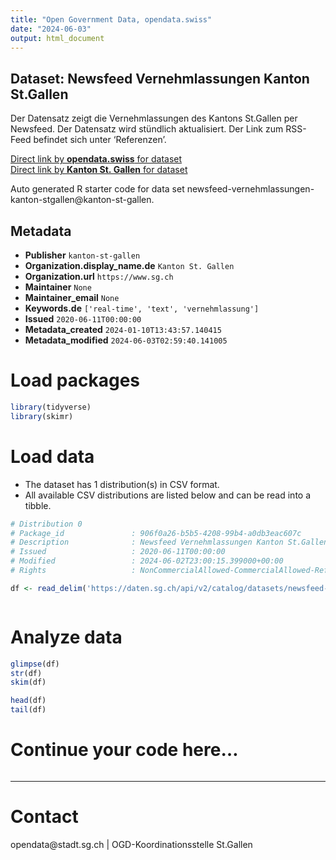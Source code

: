 ```yaml
---
title: "Open Government Data, opendata.swiss"
date: "2024-06-03"
output: html_document
---
```


## Dataset: Newsfeed Vernehmlassungen Kanton St.Gallen

Der Datensatz zeigt die Vernehmlassungen des Kantons St.Gallen per Newsfeed. Der Datensatz wird stündlich aktualisiert. Der Link zum RSS-Feed befindet sich unter 'Referenzen'.

[Direct link by **opendata.swiss** for dataset](https://opendata.swiss/de/dataset/newsfeed-vernehmlassungen-kanton-st-gallen)<br>
[Direct link by **Kanton St. Gallen** for dataset](https://daten.sg.ch/explore/dataset/newsfeed-vernehmlassungen-kanton-stgallen/)

Auto generated R starter code for data set newsfeed-vernehmlassungen-kanton-stgallen@kanton-st-gallen.

## Metadata

- **Publisher** `kanton-st-gallen`
- **Organization.display_name.de** `Kanton St. Gallen`
- **Organization.url** `https://www.sg.ch`
- **Maintainer** `None`
- **Maintainer_email** `None`
- **Keywords.de** `['real-time', 'text', 'vernehmlassung']`
- **Issued** `2020-06-11T00:00:00`
- **Metadata_created** `2024-01-10T13:43:57.140415`
- **Metadata_modified** `2024-06-03T02:59:40.141005`


# Load packages

```r

library(tidyverse)
library(skimr)

```

# Load data

-   The dataset has 1 distribution(s) in CSV format.
-   All available CSV distributions are listed below and can be read into a tibble.

```r

# Distribution 0
# Package_id               : 906f0a26-b5b5-4208-99b4-a0db3eac607c
# Description              : Newsfeed Vernehmlassungen Kanton St.Gallen (csv)
# Issued                   : 2020-06-11T00:00:00
# Modified                 : 2024-06-02T23:00:15.399000+00:00
# Rights                   : NonCommercialAllowed-CommercialAllowed-ReferenceRequired

df <- read_delim('https://daten.sg.ch/api/v2/catalog/datasets/newsfeed-vernehmlassungen-kanton-stgallen/exports/csv')



```

# Analyze data

```r

glimpse(df)
str(df)
skim(df)

head(df)
tail(df)

```

# Continue your code here...

```r

```

------------------------------------------------------------------------

# Contact

opendata@stadt.sg.ch | OGD-Koordinationsstelle St.Gallen
